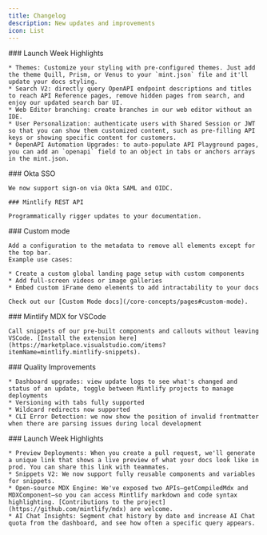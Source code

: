 ```yaml
---
title: Changelog
description: New updates and improvements
icon: List
---
```


<Updates>
  <Update label="June 2024">
    ### Launch Week Highlights

    * Themes: Customize your styling with pre-configured themes. Just add the theme Quill, Prism, or Venus to your `mint.json` file and it'll update your docs styling.
    * Search V2: directly query OpenAPI endpoint descriptions and titles to reach API Reference pages, remove hidden pages from search, and enjoy our updated search bar UI.
    * Web Editor branching: create branches in our web editor without an IDE.
    * User Personalization: authenticate users with Shared Session or JWT so that you can show them customized content, such as pre-filling API keys or showing specific content for customers.
    * OepenAPI Automation Upgrades: to auto-populate API Playground pages, you can add an `openapi` field to an object in tabs or anchors arrays in the mint.json.
  </Update>

  <Update label="May 2024">
    ### Okta SSO

    We now support sign-on via Okta SAML and OIDC.

    ### Mintlify REST API

    Programmatically rigger updates to your documentation.
  </Update>

  <Update label="April 2024">
    ### Custom mode

    Add a configuration to the metadata to remove all elements except for the top bar.
    Example use cases:

    * Create a custom global landing page setup with custom components
    * Add full-screen videos or image galleries
    * Embed custom iFrame demo elements to add intractability to your docs

    Check out our [Custom Mode docs](/core-concepts/pages#custom-mode).
  </Update>

  <Update label="March 2024">
    ### Mintlify MDX for VSCode

    Call snippets of our pre-built components and callouts without leaving VSCode. [Install the extension here](https://marketplace.visualstudio.com/items?itemName=mintlify.mintlify-snippets).
  </Update>

  <Update label="February 2024">
    ### Quality Improvements

    * Dashboard upgrades: view update logs to see what's changed and status of an update, toggle between Mintlify projects to manage deployments
    * Versioning with tabs fully supported
    * Wildcard redirects now supported
    * CLI Error Detection: we now show the position of invalid frontmatter when there are parsing issues during local development
  </Update>

  <Update label="January 2024">
    ### Launch Week Highlights

    * Preview Deployments: When you create a pull request, we'll generate a unique link that shows a live preview of what your docs look like in prod. You can share this link with teammates.
    * Snippets V2: We now support fully reusable components and variables for snippets.
    * Open-source MDX Engine: We've exposed two APIs—getCompiledMdx and MDXComponent—so you can access Mintlify markdown and code syntax highlighting. [Contributions to the project](https://github.com/mintlify/mdx) are welcome.
    * AI Chat Insights: Segment chat history by date and increase AI Chat quota from the dashboard, and see how often a specific query appears.
  </Update>
</Updates>